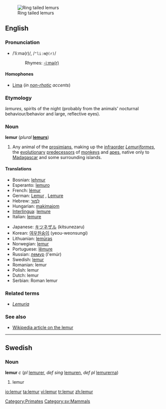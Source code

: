{{see|Lemur}}
[[Image:Ring tailed lemurs.jpg|thumb|Ring tailed lemurs]]
==English==

{{wikipedia}}

===Pronunciation===
* /ˈliːmə(r)/, /<tt>"li:m@(r)</tt>/
*: Rhymes: [[Rhymes:English:-iːmə(r)|-iːmə(r)]]

====Homophones====
* [[Lima]] (''in [[non-rhotic]] accents'')

===Etymology===
{{L.}} ''lemures'', spirits of the night (probably from the animals' nocturnal behaviour/behavior and large, reflective eyes).

===Noun===
'''lemur''' (''plural'' '''[[lemurs]]''')

# Any animal of the [[prosimian]]s, making up the [[infraorder]] ''[[Lemuriformes]]'', the [[evolutionary]] [[predecessor]]s of [[monkey]]s and [[ape]]s, native only to [[Madagascar]] and some surrounding islands.

====Translations====
{{top}}
* Bosnian: [[lehmur]] {{m}}
* Esperanto: [[lemuro]]
* French: [[lémur]] {{m}}
* German: [[Lemur]] {{m}}, [[Lemure]] {{m}}
* Hebrew: [[למור|לֶמוּר]]
* Hungarian: [[makimajom]]
* [[Interlingua]]: [[lemure#Interlingua|lemure]]
* Italian: [[lemure#Italian|lemure]] {{m}}
{{mid}}
* Japanese: [[キツネザル]] (kitsunezaru)
* Korean: [[여우원숭이]] (yeou-weonsungi)
* Lithuanian: [[lemūras]] {{m}}
* Norwegian: [[lemur]] {{m}}
* Portuguese: [[lêmure]] {{m}}
* Russian: [[лемур]] (l'emúr) {{m}}
* Swedish: [[lemur#Swedish|lemur]]
* Romanian: lemur
* Polish: lemur
* Dutch: lemur
* Serbian: Roman lemur
{{bottom}}

===Related terms===
* ''[[Lemuria]]''

===See also===
* [[w:Lemur|Wikipedia article on the lemur]]

[[Category:Primates]]

----

==Swedish==

===Noun===
'''lemur''' ''c'' (''pl'' [[lemurer]], ''def sing'' [[lemuren]], ''def pl'' [[lemurerna]])

# lemur

[[Category:sv:Mammals]]

[[io:lemur]]
[[ta:lemur]]
[[vi:lemur]]
[[tr:lemur]]
[[zh:lemur]]